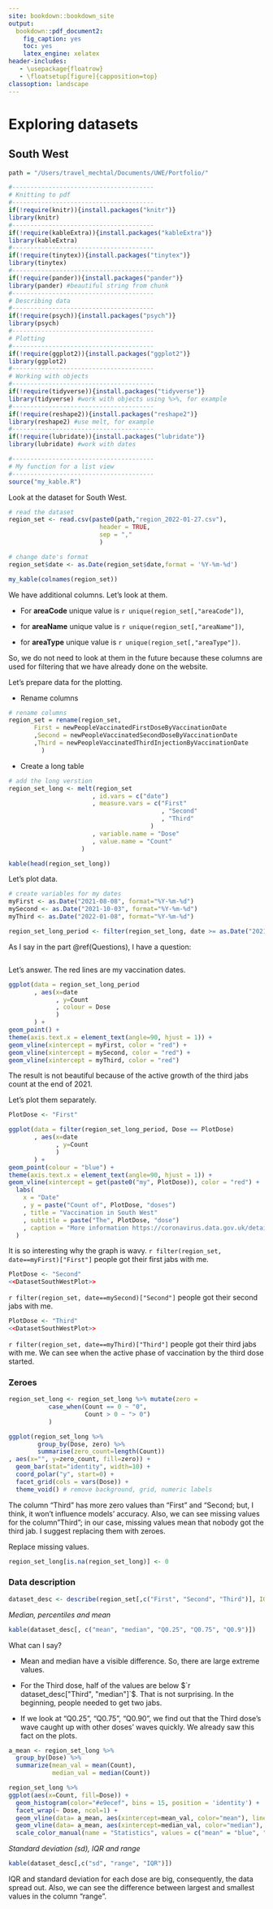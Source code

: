 ```yaml
---
site: bookdown::bookdown_site
output:
  bookdown::pdf_document2:
    fig_caption: yes
    toc: yes
    latex_engine: xelatex
header-includes:
   - \usepackage{floatrow}
   - \floatsetup[figure]{capposition=top}
classoption: landscape
---
```

# Exploring datasets

## South West {#DatasetSouthWest}

```r
path = "/Users/travel_mechtal/Documents/UWE/Portfolio/"
```

```r
#---------------------------------------
# Knitting to pdf
#---------------------------------------
if(!require(knitr)){install.packages("knitr")}
library(knitr)
#---------------------------------------
if(!require(kableExtra)){install.packages("kableExtra")}
library(kableExtra)
#---------------------------------------
if(!require(tinytex)){install.packages("tinytex")}
library(tinytex)
#---------------------------------------
if(!require(pander)){install.packages("pander")}
library(pander) #beautiful string from chunk
#---------------------------------------
# Describing data
#---------------------------------------
if(!require(psych)){install.packages("psych")}
library(psych)
#---------------------------------------
# Plotting
#---------------------------------------
if(!require(ggplot2)){install.packages("ggplot2")}
library(ggplot2)
#---------------------------------------
# Working with objects
#---------------------------------------
if(!require(tidyverse)){install.packages("tidyverse")}
library(tidyverse) #work with objects using %>%, for example
#---------------------------------------
if(!require(reshape2)){install.packages("reshape2")}
library(reshape2) #use melt, for example
#---------------------------------------
if(!require(lubridate)){install.packages("lubridate")}
library(lubridate) #work with dates
```

```r
#---------------------------------------
# My function for a list view
#---------------------------------------
source("my_kable.R")
```

Look at the dataset for South West.

```r
# read the dataset
region_set <- read.csv(paste0(path,"region_2022-01-27.csv"),
                         header = TRUE,
                         sep = ","
                         )

# change date's format
region_set$date <- as.Date(region_set$date,format = '%Y-%m-%d')

my_kable(colnames(region_set))
```


We have additional columns. Let's look at them.

- For **areaCode** unique value is `r unique(region_set[,"areaCode"])`,

- for **areaName** unique value is `r unique(region_set[,"areaName"])`,

- for **areaType** unique value is `r unique(region_set[,"areaType"])`.

So, we do not need to look at them in the future because these columns are used for filtering that we have already done on the website.

Let's prepare data for the plotting.

- Rename columns

```r
# rename columns
region_set = rename(region_set, 
       First = newPeopleVaccinatedFirstDoseByVaccinationDate
       ,Second = newPeopleVaccinatedSecondDoseByVaccinationDate
       ,Third = newPeopleVaccinatedThirdInjectionByVaccinationDate
         )
```

- Create a long table

```r
# add the long verstion
region_set_long <- melt(region_set
                       , id.vars = c("date")
                       , measure.vars = c("First"
                                          , "Second"
                                          , "Third"
                                       )
                       , variable.name = "Dose"
                       , value.name = "Count"
                    )
```

```r
kable(head(region_set_long))
```

Let's plot data.

```r
# create variables for my dates
myFirst <- as.Date("2021-08-08", format="%Y-%m-%d")
mySecond <- as.Date("2021-10-03", format="%Y-%m-%d")
myThird <- as.Date("2022-01-08", format="%Y-%m-%d")
```

```r
region_set_long_period <- filter(region_set_long, date >= as.Date("2021-07-01", format = "%Y-%m-%d"))
```

As I say in the part \@ref(Questions), I have a question:
```r
```

Let's answer.
The red lines are my vaccination dates.
\newpage
```r
ggplot(data = region_set_long_period
       , aes(x=date
             , y=Count
             , colour = Dose
             )
       ) + 
geom_point() +
theme(axis.text.x = element_text(angle=90, hjust = 1)) +
geom_vline(xintercept = myFirst, color = "red") +
geom_vline(xintercept = mySecond, color = "red") +
geom_vline(xintercept = myThird, color = "red") 
```
\newpage
The result is not beautiful because of the active growth of the third jabs count at the end of 2021. 

Let's plot them separately.

```r
PlotDose <- "First"
```

```r
ggplot(data = filter(region_set_long_period, Dose == PlotDose)
       , aes(x=date
             , y=Count
             )
       ) + 
geom_point(colour = "blue") +
theme(axis.text.x = element_text(angle=90, hjust = 1)) +
geom_vline(xintercept = get(paste0("my", PlotDose)), color = "red") +
  labs(
    x = "Date"
    , y = paste("Count of", PlotDose, "doses")
    , title = "Vaccination in South West"
    , subtitle = paste("The", PlotDose, "dose")
    , caption = "More information https://coronavirus.data.gov.uk/details/about-data"
  )
```

It is so interesting why the graph is wavy. `r filter(region_set, date==myFirst)["First"]` people got their first jabs with me.

```r
PlotDose <- "Second"
<<DatasetSouthWestPlot>>
```

`r filter(region_set, date==mySecond)["Second"]` people got their second jabs with me.

```r
PlotDose <- "Third"
<<DatasetSouthWestPlot>>
```

`r filter(region_set, date==myThird)["Third"]` people got their third jabs with me.
We can see when the active phase of vaccination by the third dose started.

\newpage
### Zeroes

```r
region_set_long <- region_set_long %>% mutate(zero =
           case_when(Count == 0 ~ "0", 
                     Count > 0 ~ "> 0")        
           )          
```

```r
ggplot(region_set_long %>%
        group_by(Dose, zero) %>%
        summarise(zero_count=length(Count))
, aes(x="", y=zero_count, fill=zero)) +
  geom_bar(stat="identity", width=10) +
  coord_polar("y", start=0) +
  facet_grid(cols = vars(Dose)) +
  theme_void() # remove background, grid, numeric labels
```

The column "Third" has more zero values than "First" and "Second; but, I think, it won't influence models' accuracy. 
Also, we can see missing values for the column "Third"; in our case, missing values mean that nobody got the third jab. I suggest replacing them with zeroes.

Replace missing values.

```r
region_set_long[is.na(region_set_long)] <- 0
```

\newpage
### Data description

```r
dataset_desc <- describe(region_set[,c("First", "Second", "Third")], IQR=TRUE, quant=c(.25,.75,.90))
```

_Median, percentiles and mean_

```r
kable(dataset_desc[, c("mean", "median", "Q0.25", "Q0.75", "Q0.9")])
```

What can I say?

- Mean and median have a visible difference. So, there are large extreme values.

- For the Third dose, half of the values are below $`r dataset_desc["Third", "median"]`$. That is not surprising. In the beginning, people needed to get two jabs.

- If we look at "Q0.25", "Q0.75", "Q0.90", we find out that the Third dose's wave caught up with other doses' waves quickly. We already saw this fact on the plots.

```r
a_mean <- region_set_long %>% 
  group_by(Dose) %>% 
  summarize(mean_val = mean(Count),
            median_val = median(Count))
```

```r
region_set_long %>%
ggplot(aes(x=Count, fill=Dose)) +
  geom_histogram(color="#e9ecef", bins = 15, position = 'identity') +
  facet_wrap(~ Dose, ncol=1) +
  geom_vline(data= a_mean, aes(xintercept=mean_val, color="mean"), linetype="dashed", size=1) +
  geom_vline(data= a_mean, aes(xintercept=median_val, color="median"), linetype="dashed", size=1) +
  scale_color_manual(name = "Statistics", values = c("mean" = "blue", "median" = "red")) 
```
_Standard deviation (sd), IQR and range_

```r
kable(dataset_desc[,c("sd", "range", "IQR")])
```
IQR and standard deviation for each dose are big, consequently, the data spread out.
Also, we can see the difference between largest and smallest values in the column "range".